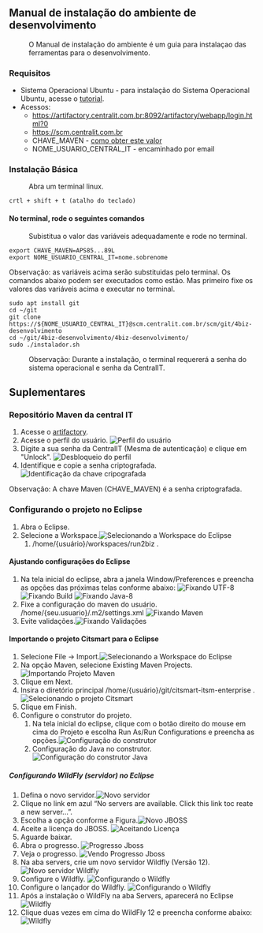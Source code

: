 == Manual de instalação do ambiente de desenvolvimento ==
:O Manual de instalação do ambiente é um guia para instalaçao das ferramentas para o desenvolvimento.

=== Requisitos ===
* Sistema Operacional Ubuntu - para instalação do Sistema Operacional Ubuntu, acesse o [https://www.techtudo.com.br/noticias/2016/01/como-instalar-o-ubuntu.ghtml tutorial].
* Acessos:
** https://artifactory.centralit.com.br:8092/artifactory/webapp/login.html?0
** https://scm.centralit.com.br
** CHAVE_MAVEN - [[#repositório-maven-da-central-it|como obter este valor]]
** NOME_USUARIO_CENTRAL_IT - encaminhado por email 
===Instalação Básica===
: Abra um terminal linux. 
<pre>crtl + shift + t (atalho do teclado) </pre> 

==== No terminal, rode o seguintes comandos ====
: Subistitua o valor das variáveis adequadamente e rode no terminal.
<pre>
export CHAVE_MAVEN=APS85...89L
export NOME_USUARIO_CENTRAL_IT=nome.sobrenome 
</pre>
Observação: as variáveis acima serão substituidas pelo terminal. Os comandos abaixo podem ser executados como estão. Mas primeiro fixe os valores das variáveis acima e executar no terminal.
<pre>
sudo apt install git
cd ~/git
git clone https://${NOME_USUARIO_CENTRAL_IT}@scm.centralit.com.br/scm/git/4biz-desenvolvimento
cd ~/git/4biz-desenvolvimento/4biz-desenvolvimento/
sudo ./instalador.sh
</pre>
: Observação: Durante a instalação, o terminal requererá a senha do sistema operacional e senha da CentralIT.

== Suplementares ==

=== Repositório Maven da central IT ===
# Acesse o [https://artifactory.centralit.com.br:8092/artifactory/webapp/login.html?0 artifactory].
# Acesse o perfil do usuário. [[File:tutorial/artifactory/perfil.jpeg|Perfil do usuário]]
# Digite a sua senha da CentralIT (Mesma de autenticação) e clique em "Unlock". [[File:tutorial/artifactory/desbloqueio_de_perfil.jpeg|Desbloqueio do perfil]]
# Identifique e copie a senha criptografada. [[File:tutorial/artifactory/identificacao_chave_criptografada.png|Identificação da chave cripografada]]
Observação: A chave Maven (CHAVE_MAVEN) é a senha criptografada.

=== Configurando o projeto no Eclipse ===
# Abra o Eclipse.
# Selecione a Workspace.[[File:tutorial/eclipse/abrindo-eclipse.png|Selecionando a Workspace do Eclipse]]
## /home/{usuário}/workspaces/run2biz .
====Ajustando configurações do Eclipse====
#Na tela inicial do eclipse, abra a janela Window/Preferences e preencha as opções das próximas telas conforme abaixo: [[File:tutorial/eclipse/utf-8.png|Fixando UTF-8]] [[File:tutorial/eclipse/build.png|Fixando Build]] [[File:tutorial/eclipse/java-8.png|Fixando Java-8]]
#Fixe a configuração do maven do usuário. /home/{seu.usuario}/.m2/settings.xml [[File:tutorial/eclipse/utf-8.png|Fixando Maven]]
#Evite validações.[[File:tutorial/eclipse/evitando-validacoes.png|Fixando Validações]]

====Importando o projeto Citsmart para o Eclipse====
# Selecione File -> Import.[[File:tutorial/eclipse/workspace-importacao.png|Selecionando a Workspace do Eclipse]]
# Na opção Maven, selecione Existing Maven Projects.[[File:tutorial/eclipse/importando-projeto-maven.png|Importando Projeto Maven]]
# Clique em Next.
# Insira o diretório principal /home/{usuário}/git/citsmart-itsm-enterprise .[[File:tutorial/eclipse/selecionando-projeto-citsmat-1.png|Selecionando o projeto Citsmart]]
# Clique em Finish.
# Configure o construtor do projeto.
##  Na tela inicial do eclipse, clique com o botão direito do mouse em cima do Projeto e escolha Run As/Run Configurations e preencha as opções.[[File:tutorial/eclipse/configuracao-do-construtor-maven.png|Configuração do construtor]]
##  Configuração do Java no construtor.[[File:tutorial/eclipse/configuracao-do-construtor-maven-java.png|Configuração do construtor Java]]

=====Configurando WildFly (servidor) no Eclipse=====
# Defina o novo servidor.[[File:tutorial/eclipse/novo-servidor.png|Novo servidor]]
# Clique no link em azul “No servers are available. Click this link toc reate a new server...”. 
# Escolha a opção conforme a Figura.[[File:tutorial/eclipse/novo-jboss.png|Novo JBOSS]]
# Aceite a licença do JBOSS. [[File:tutorial/eclipse/aceitando-licenca-jboss.png|Aceitando Licença]]
# Aguarde baixar.
# Abra o progresso. [[File:tutorial/eclipse/progresso-jboss.png|Progresso Jboss]]
# Veja o progresso. [[File:tutorial/eclipse/vendo-progresso.png|Vendo Progresso Jboss]]
# Na aba servers, crie um novo servidor Wildfly (Versão 12). [[File:tutorial/eclipse/novo-servidor-wildfly.png|Novo servidor Wildfly]]
# Configure o Wildfly. [[File:tutorial/eclipse/configurando-wildfly.png|Configurando o Wildfly]]
# Configure o lançador do Wildfly. [[File:tutorial/eclipse/configurando-wildfly.png|Configurando o Wildfly]]
# Após a instalação o WildFly na aba Servers, aparecerá no Eclipse[[File:tutorial/eclipse/eclipse-wildfly.png|Wildfly]]
# Clique duas vezes em cima do WildFly 12 e preencha conforme abaixo:[[File:tutorial/eclipse/eclipse-wildfly-configuracao.png|Wildfly]]








